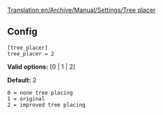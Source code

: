 [[Translation:en/Archive/Manual/Settings/Tree placer]]
== Config ==

<pre>
[tree_placer]
tree_placer = 2
</pre>

'''Valid options:''' [0 | 1 | 2]

'''Default:''' 2

<pre>
0 = none tree placing
1 = original
2 = improved tree placing
</pre>